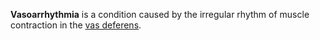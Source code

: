 {{copy to wiktionary}}
{{unsourced}}
'''Vasoarrhythmia''' is a condition caused by the irregular rhythm of muscle contraction in the [[vas deferens]].

{{medical-stub}}
<!-- Long comment to avoid being listed on short pages                                                                                                                                               -->